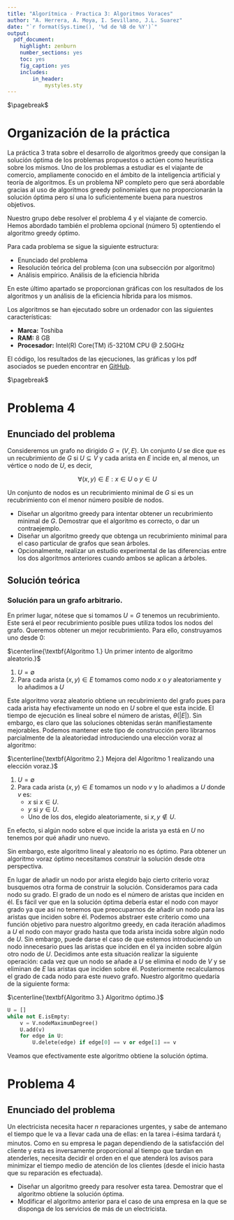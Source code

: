 ```yaml
---
title: "Algorítmica - Practica 3: Algoritmos Voraces"
author: "A. Herrera, A. Moya, I. Sevillano, J.L. Suarez"
date: "`r format(Sys.time(), '%d de %B de %Y')`"
output:
  pdf_document:
    highlight: zenburn
    number_sections: yes
    toc: yes
    fig_caption: yes
    includes:
        in_header:
            mystyles.sty
---
```


$\pagebreak$

# Organización de la práctica

La práctica 3 trata sobre el desarrollo de algoritmos greedy que consigan la solución óptima de los problemas propuestos o actúen como heurística sobre los mismos. Uno de los problemas a estudiar es el viajante de comercio, ampliamente conocido en el ámbito de la inteligencia artificial y teoría de algoritmos. Es un problema NP completo pero que será abordable gracias al uso de algoritmos greedy polinomiales que no proporcionarán la solución óptima pero sí una lo suficientemente buena para nuestros objetivos. 

Nuestro grupo debe resolver el problema 4 y el viajante de comercio. Hemos abordado también el problema opcional (número 5) optentiendo el algoritmo greedy óptimo.

Para cada problema se sigue la siguiente estructura:

- Enunciado del problema
- Resolución teórica del problema (con una subsección por algoritmo)
- Análisis empírico. Análisis de la eficiencia híbrida

En este último apartado se proporcionan gráficas con los resultados de los algoritmos y un análisis de la eficiencia híbrida para los mismos.

Los algoritmos se han ejecutado sobre un ordenador con las siguientes características:

- **Marca:** Toshiba 
- **RAM:** 8 GB 
- **Procesador:** Intel(R) Core(TM) i5-3210M CPU @ 2.50GHz

El código, los resultados de las ejecuciones, las gráficas y los pdf asociados se pueden encontrar en [GitHub](https://github.com/andreshp/Algoritmica/tree/master/Practica3).

$\pagebreak$

# Problema 4

## Enunciado del problema

Consideremos un grafo no dirigido $G = (V, E)$. Un conjunto $U$ se dice que es un recubrimiento de $G$ si $U \subseteq V$ y cada arista en $E$ incide en, al menos, un vértice o nodo de $U$, es decir,

$$ \forall (x, y) \in E : x \in U \text{ o } y \in U $$

Un conjunto de nodos es un recubrimiento minimal de $G$ si es un recubrimiento con el menor número posible de nodos.

- Diseñar un algoritmo greedy para intentar obtener un recubrimiento minimal de $G$. Demostrar que el algoritmo es correcto, o dar un contraejemplo.
- Diseñar un algoritmo greedy que obtenga un recubrimiento minimal para el caso particular de grafos que sean árboles.
-  Opcionalmente, realizar un estudio experimental de las diferencias entre los dos algoritmos anteriores cuando ambos se aplican a árboles.

## Solución teórica

### Solución para un grafo arbitrario.

En primer lugar, nótese que si tomamos $U = G$ tenemos un recubrimiento. Este será el peor recubrimiento posible pues utiliza todos los nodos del grafo. Queremos obtener un mejor recubrimiento. Para ello, construyamos uno desde 0:

$\centerline{\textbf{Algoritmo 1.} Un primer intento de algoritmo aleatorio.}$

1. $U = \emptyset$
2. Para cada arista $(x,y) \in E$ tomamos como nodo $x$ o $y$ aleatoriamente y lo añadimos a $U$

Este algoritmo voraz aleatorio obtiene un recubrimiento del grafo pues para cada arista hay efectivamente un nodo en $U$ sobre el que esta incide. El tiempo de ejecución es lineal sobre el número de aristas, $\theta(\left| E \right|)$. Sin embargo, es claro que las soluciones obtenidas serán manifiestamente mejorables. Podemos mantener este tipo de construcción pero librarnos parcialmente de la aleatoriedad introduciendo una elección voraz al algoritmo:

$\centerline{\textbf{Algoritmo 2.} Mejora del Algoritmo 1 realizando una elección voraz.}$

1. $U = \emptyset$
2. Para cada arista $(x,y) \in E$ tomamos un nodo $v$ y lo añadimos a $U$ donde $v$ es:
    - $x$ si $x \in U$.
    - $y$ si $y \in U$.
    - Uno de los dos, elegido aleatoriamente, si $x, y \notin U$.

En efecto, si algún nodo sobre el que incide la arista ya está en $U$ no tenemos por qué añadir uno nuevo.

Sin embargo, este algoritmo lineal y aleatorio no es óptimo. Para obtener un algoritmo voraz óptimo necesitamos construir la solución desde otra perspectiva.

En lugar de añadir un nodo por arista elegido bajo cierto criterio voraz busquemos otra forma de construir la solución. Consideramos para cada nodo su grado. El grado de un nodo es el número de aristas que inciden en él. Es fácil ver que en la solución óptima debería estar el nodo con mayor grado ya que así no tenemos que preocuparnos de añadir un nodo para las aristas que inciden sobre él. Podemos abstraer este criterio como una función objetivo para nuestro algoritmo greedy, en cada iteración añadimos a $U$ el nodo con mayor grado hasta que toda arista incida sobre algún nodo de $U$. Sin embargo, puede darse el caso de que estemos introduciendo un nodo innecesario pues las aristas que inciden en él ya inciden sobre algún otro nodo de $U$. Decidimos ante esta situación realizar la siguiente operación: cada vez que un nodo se añade a $U$ se elimina el nodo de $V$ y se eliminan de $E$ las aristas que inciden sobre él. Posteriormente recalculamos el grado de cada nodo para este nuevo grafo. Nuestro algoritmo quedaría de la siguiente forma:

$\centerline{\textbf{Algoritmo 3.} Algoritmo óptimo.}$

~~~python
U = []
while not E.isEmpty:
    v = V.nodeMaximumDegree()
    U.add(v)
    for edge in U:
        U.delete(edge) if edge[0] == v or edge[1] == v
~~~

Veamos que efectivamente este algoritmo obtiene la solución óptima.

# Problema 4

## Enunciado del problema

Un electricista necesita hacer $n$ reparaciones urgentes, y sabe de antemano el tiempo que le va a llevar cada una de ellas: en la tarea i-ésima tardará $t_i$ minutos. Como en su empresa le pagan dependiendo de la satisfacción del cliente y esta es inversamente proporcional al tiempo que tardan en atenderles, necesita decidir el orden en el que atenderá los avisos para minimizar el tiempo medio de atención de los clientes (desde el inicio hasta que su reparación es efectuada).

- Diseñar un algoritmo greedy para resolver esta tarea. Demostrar que el algoritmo obtiene la solución óptima. 
- Modificar el algoritmo anterior para el caso de una empresa en la que se disponga de los servicios de más de un electricista.